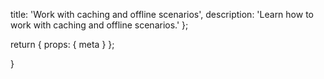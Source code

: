 
  title: 'Work with caching and offline scenarios',
  description:
    'Learn how to work with caching and offline scenarios.'
};

  return {
    props: {
      meta
    }
  };

}
